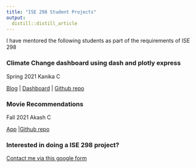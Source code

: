 ```yaml
---
title: "ISE 298 Student Projects"
output: 
  distill::distill_article
---
```


I have mentored the following students as part of the requirements of ISE 298

### Climate Change dashboard using dash and plotly express

Spring 2021 Kanika C

[Blog](https://medium.com/@kanika.a.chugh/how-to-build-the-climate-change-dashboard-using-dash-and-plotly-express-library-in-python-a31939f335ad) | [Dashboard](https://explore-climate-change.herokuapp.com/) | [Github repo](https://github.com/Chugh-Kanika/Heroku-deployment)

### Movie Recommendations

Fall 2021 Akash C

[App](https://mrs-python.herokuapp.com/) |[Github repo](https://github.com/March-2592/mrs-python) 

### Interested in doing a ISE 298 project?
[Contact me via this google form](https://forms.gle/MjBVbHmBczu5s8JG9)
